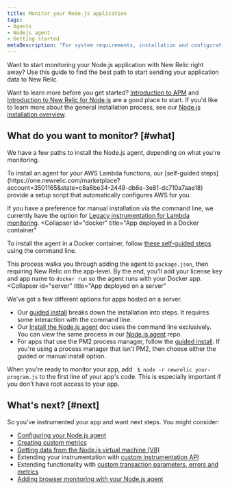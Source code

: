 ```yaml
---
title: Monitor your Node.js application
tags:
- Agents
- Nodejs agent
- Getting started
metaDescription: "For system requirements, installation and configuration procedures, and troubleshooting tips for New Relic's Node.js agent, start here."
---
```


Want to start monitoring your Node.js application with New Relic right away? Use this guide to find the best path to start sending your application data to New Relic.

Want to learn more before you get started? [Introduction to APM](/docs/apm/new-relic-apm/getting-started/introduction-apm) and [Introduction to New Relic for Node.js](/docs/apm/agents/nodejs-agent/getting-started/introduction-new-relic-nodejs) are a good place to start. If you'd like to learn more about the general installation process, see our [Node.js installation overview](/docs/apm/agents/nodejs-agent/installation-configuration/install-nodejs-agent).

## What do you want to monitor? [#what]

We have a few paths to install the Node.js agent, depending on what you're monitoring.

<CollapserGroup>
<Collapser
    id="lambda"
    title="App deployed with AWS Lambda"
>
To install an agent for your AWS Lambda functions, our [self-guided steps](https://one.newrelic.com/marketplace?account=3501165&state=c8a6be34-2449-db6e-3e81-dc710a7aae18) provide a setup script that automatically configures AWS for you.

If you have a preference for manual installation via the command line, we currently have the option for [Legacy instrumentation for Lambda monitoring](https://docs.newrelic.com/docs/serverless-function-monitoring/aws-lambda-monitoring/enable-lambda-monitoring/enable-serverless-monitoring-aws-lambda-legacy/#node). 
</Collapser>
<Collapser
    id="docker"
    title="App deployed in a Docker container"
>
To install the agent in a Docker container, follow [these self-guided steps](/docs/apm/agents/nodejs-agent/installation-configuration/install-nodejs-agent-docker) using the command line. 

This process walks you through adding the agent to `package.json`, then requiring New Relic on the app-level. By the end, you'll add your license key and app name to `docker run` so the agent runs with your Docker app. 
</Collapser>
<Collapser
    id="server"
    title="App deployed on a server"
>
We've got a few different options for apps hosted on a server.

* Our [guided install](https://one.newrelic.com/marketplace?account=3501165&state=ae77b9ce-4a21-28b2-9abb-9b7d235490bd) breaks down the installation into steps. It requires some interaction with the command line. 
* Our [Install the Node.js agent](/docs/apm/agents/nodejs-agent/installation-configuration/install-nodejs-agent) doc uses the command line exclusively. You can view the same process in our [Node.js agent](https://github.com/newrelic/node-newrelic#installation) repo.
* For apps that use the PM2 process manager, follow the [guided install](https://one.newrelic.com/marketplace?account=3501165&state=22545e50-eefe-78b6-eae4-d6b9395f4386). If you're using a process manager that isn't PM2, then choose either the guided or manual install option.

When you're ready to monitor your app, add ` $ node -r newrelic your-program.js` to the first line of your app's code. This is especially important if you don't have root access to your app.
</Collapser>
</CollapserGroup>

## What's next? [#next]

So you've instrumented your app and want next steps. You might consider:

* [Configuring your Node.js agent](/docs/apm/agents/nodejs-agent/installation-configuration/nodejs-agent-configuration)
* [Creating custom metrics](/docs/apm/agents/nodejs-agent/extend-your-instrumentation/nodejs-custom-metrics)
* [Getting data from the Node.js virtual machine (V8)](/docs/apm/agents/nodejs-agent/extend-your-instrumentation/nodejs-vm-measurements)
* Extending your instrumentation with [custom instrumentation API](/docs/apm/agents/nodejs-agent/extend-your-instrumentation/nodejs-custom-instrumentation)
* Extending functionality with [custom transaction parameters, errors and metrics](/docs/apm/agents/nodejs-agent/api-guides/guide-using-nodejs-agent-api)
* [Adding browser monitoring with your Node.js agent](/docs/apm/agents/nodejs-agent/extend-your-instrumentation/browser-monitoring-nodejs-agent)

